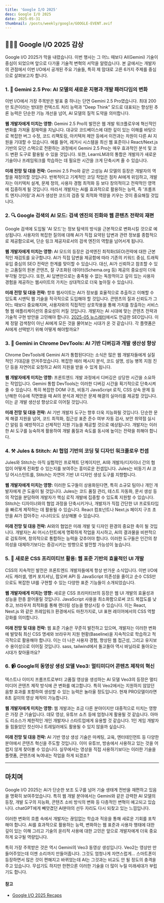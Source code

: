 ```yaml
---
title: 'Google I/O 2025'
desc: Google I/O 2025
date: 2025-05-31
thumbnail: /posts/weekly/google/GOOGLE-EVENT.avif
---
```


## 🧙🏼‍♂️ Google I/O 2025 감상

Google I/O 2025가 막을 내렸습니다. 이번 행사는 그 어느 때보다 AI(Gemini) 기술이 중심이 되었으며 앞으로 다가올 기술적 변혁의 서막을 알렸습니다. 본 글에서는 개발자의 관점에서 이번 I/O에서 공개된 주요 기술들, 특히 제 맘대로 고른 6가지 주제를 중심으로 살펴보고자 합니다.

### 1. 🧠 Gemini 2.5 Pro: AI 모델의 새로운 지평과 개발 패러다임의 변화

이번 I/O에서 가장 주목받은 발표 중 하나는 단연 Gemini 2.5 Pro였습니다. 최대 200만 토큰이라는 방대한 컨텍스트 처리 능력과 "Deep Think" 모드로 대표되는 향상된 추론 능력은 단순한 기능 개선을 넘어, AI 모델의 질적 도약을 의미합니다.

**웹 개발자에게 미치는 영향:**
Gemini 2.5 Pro의 발전은 웹 개발 워크플로우에 혁신적인 변화를 가져올 잠재력을 지닙니다. 대규모 코드베이스에 대한 깊이 있는 이해를 바탕으로 복잡한 버그 수정, 코드 리팩토링, 아키텍처 제안 등에서 이전과는 차원이 다른 AI 지원을 기대할 수 있습니다. 예를 들어, 레거시 시스템을 최신 웹 표준이나 React/Next.js 기반의 모던 스택으로 전환하는 과정에서 Gemini 2.5 Pro는 매우 효과적인 분석 및 코드 변환 도구로 활용될 수 있을 것입니다. 또한, LearnLM과의 통합은 개발자가 새로운 기술이나 프레임워크를 학습하는 데 필요한 시간을 크게 단축시켜 줄 수 있습니다.

**미래 전망 및 대응 전략:**
Gemini 2.5 Pro와 같은 고성능 AI 모델의 등장은 개발자의 역할을 재정의할 것입니다. 반복적이고 기계적인 코딩 작업은 점차 AI에게 위임하고, 개발자는 아키텍처 설계, 문제 정의, 사용자 경험 최적화 등 보다 창의적이고 전략적인 영역에 집중하게 될 것입니다. 따라서 개발자는 AI를 효과적으로 활용하는 능력, 즉 '프롬프트 엔지니어링'과 AI가 생성한 코드의 검증 및 최적화 역량을 키우는 것이 중요해질 것입니다.

### 2. 🔍 Google 검색의 AI 모드: 검색 엔진의 진화와 웹 콘텐츠 전략의 재편

Google 검색에 도입될 'AI 모드'는 정보 탐색의 방식을 근본적으로 변화시킬 것으로 예상됩니다. 사용자의 복잡한 질의에 대해 AI가 직접 요약된 답변과 관련 정보를 종합적으로 제공함으로써, 단순 링크 제공자로서의 검색 엔진의 역할을 넘어서게 됩니다.

**웹 개발자에게 미치는 영향:**
AI 모드의 등장은 검색엔진 최적화(SEO)전략에 대한 근본적인 재검토를 요구합니다. AI가 직접 답변을 제공함에 따라 기존의 키워드 중심, 트래픽 유입 중심의 SEO 전략은 한계를 맞이할 수 있습니다. 대신, AI가 신뢰하고 참조할 수 있는 고품질의 원본 콘텐츠, 잘 구조화된 데이터(Schema.org 등) 제공의 중요성이 더욱 부각될 것입니다. 또한, AI 답변만으로는 충족될 수 없는 독창적이고 깊이 있는 사용자 경험을 제공하는 웹사이트의 가치는 상대적으로 더욱 높아질 수 있습니다.

**미래 전망 및 대응 전략:**
향후 웹사이트는 AI가 정보를 효율적으로 추출하고 이해할 수 있도록 시맨틱 웹 기술을 적극적으로 도입해야 할 것입니다. 콘텐츠의 질과 신뢰도가 그 어느 때보다 중요해지며, 사용자와의 직접적인 상호작용을 통해 가치를 창출하는 서비스형 웹 애플리케이션의 중요성이 커질 것입니다. 개발자는 AI 시대에 맞는 콘텐츠 전략과 기술적 구현 방안을 고민해야 합니다.
[2025-05 뉴스레터](http://localhost:3000/blog/ko/weekly/250531/)에서도 언급한 SEO입니다. 이제 정말 검색창이 아닌 AI에게 모든 것을 물어보는 시대가 온 것 같습니다. 각 플랫폼은 AI에게 선택받기 위해 어떻게 해야할까요?

### 3. 🐛 Gemini in Chrome DevTools: AI 기반 디버깅과 개발 생산성 향상

Chrome DevTools에 Gemini AI가 통합된다다는 소식은 많은 웹 개발자들에게 실질적인 기대감을 안겨주었습니다. 복잡한 에러 메시지 분석, 코드 설명, 성능 병목 지점 진단 등을 자연어로 요청하고 AI의 지원을 받을 수 있게 됩니다.

**웹 개발자에게 미치는 영향:**
프론트엔드 개발 과정에서 디버깅은 상당한 시간을 소요하는 작업입니다. Gemini 통합 DevTools는 이러한 디버깅 시간을 획기적으로 단축시켜 줄 수 있습니다. 특히 복잡한 DOM 구조, 비동기 JavaScript 로직, CSS 상속 문제 등 난해한 이슈에 직면했을 때 AI의 분석과 제안은 문제 해결의 실마리를 제공할 것입니다. 이는 곧 개발 생산성 향상으로 이어질 것입니다.

**미래 전망 및 대응 전략:**
AI 기반 개발자 도구는 향후 더욱 지능화될 것입니다. 단순한 문제 해결 지원을 넘어, 코드 최적화, 접근성 표준 준수 여부 자동 검사, 보안 취약점 실시간 알림 등 예방적이고 선제적인 지원 기능을 제공할 것으로 예상됩니다. 개발자는 이러한 AI 도구를 능숙하게 활용하여 개발 품질과 속도를 동시에 높이는 전략을 취해야 합니다.

### 4. ⚒️ Jules & Stitch: AI 협업 기반의 코딩 및 디자인 워크플로우 컨셉

Jules와 Stitch는 아직 실험적인 프로젝트 단계이지만, AI와 개발자/디자이너 간의 협업이 어떻게 진화할 수 있는지를 보여주는 흥미로운 컨셉입니다. Jules는 비동기 AI 코딩 어시스턴트를, Stitch는 자연어 기반 UI 디자인 생성 도구를 지향합니다.

**웹 개발자에게 미치는 영향:**
이러한 도구들이 상용화된다면, 특히 소규모 팀이나 개인 개발자에게 큰 도움이 될 것입니다. Jules는 코드 품질 관리, 테스트 자동화, 문서 생성 등의 작업을 분담하여 개발자가 핵심 로직 개발에 집중할 수 있도록 지원할 수 있습니다. Stitch는 디자이너와의 협업 과정을 단축시키거나, 개발자가 직접 간단한 UI 프로토타입을 빠르게 제작하는 데 활용될 수 있습니다. React 컴포넌트나 Next.js 페이지 구조 초안을 AI가 잡아주는 시나리오도 상상해볼 수 있습니다.

**미래 전망 및 대응 전략:**
AI와의 협업은 미래 개발 및 디자인 환경의 중요한 축이 될 것입니다. 개발자는 AI 어시스턴트에게 명확하게 작업을 지시하고, AI의 결과물을 비판적으로 검토하며, 창의적으로 통합하는 능력을 갖추어야 합니다. 이러한 도구들은 인간의 창의성을 대체하기보다는 증강시키는 방향으로 발전할 가능성이 높습니다.

### 5. 🍦 새로운 CSS 프리미티브 활용: 웹 표준 기반의 효율적인 UI 개발

CSS의 지속적인 발전은 프론트엔드 개발자들에게 항상 반가운 소식입니다. 이번 I/O에서도 캐러셀, 앵커 포지셔닝, 팝오버 API 등 JavaScript 의존성을 줄이고 순수 CSS만으로도 복잡한 UI를 구현할 수 있는 다양한 표준 기능들이 소개되었습니다.

**웹 개발자에게 미치는 영향:**
새로운 CSS 프리미티브의 등장은 웹 UI 개발의 효율성과 성능을 한층 끌어올릴 것입니다. JavaScript 사용을 최소화함으로써 코드 복잡도를 낮추고, 브라우저 최적화를 통해 렌더링 성능을 향상시킬 수 있습니다. 이는 React, Next.js 와 같은 프레임워크 환경에서도 마찬가지로, UI 표현 레이어에서의 CSS 역할 강화를 의미합니다.

**미래 전망 및 대응 전략:**
웹 표준 기술은 꾸준히 발전하고 있으며, 개발자는 이러한 변화에 발맞춰 최신 CSS 명세와 브라우저 지원 현황(Baseline)을 지속적으로 학습하고 적극적으로 활용해야 합니다. 이는 더 나은 사용자 경험, 향상된 웹 접근성, 그리고 유지보수 용이성으로 이어질 것입니다.
sass, tailwind에서 돌고돌아 역시 바닐라로 돌아오는 시대가 찾아올까요?

### 6. 📹 Google의 동영상 생성 모델 Veo3: 멀티미디어 콘텐츠 제작의 혁신

텍스트나 이미지 프롬프트로부터 고품질 영상을 생성하는 AI 모델 Veo3의 등장은 멀티미디어 콘텐츠 제작 방식에 큰 변화를 예고합니다. 특히 Veo2에서는 지원하지 않았던 음향 효과를 포함하여 생성할 수 있는 능력은 놀라울 정도입니다. 현재 PRO모델이라면 8초 길이의 영상 제작이 가능합니다.

**웹 개발자에게 미치는 영향:**
웹 개발과는 조금 다른 분야이지만 대중적으로 미치는 영향은 가장 큰 기술입니다. 데모 영상, 유튜브 쇼츠 등에 엄청나게 활용될 것 같습니다. 아마도 리소스가 제한적인 개인 개발자나 스타트업에게 유용할 것 같습니다. 1인 게임 개발자들 힘들었던 컷신이나 트레일러에도 활용될 수 있지 않을까 싶습니다.

**미래 전망 및 대응 전략:**
AI 기반 영상 생성 기술은 마케팅, 교육, 엔터테인먼트 등 다양한 분야에서 콘텐츠 혁신을 주도할 것입니다. 이미 유튜브, 방송에서 사용하고 있는 것을 어렵지 않게 찾아볼 수 있습니다. 실무에서는 영상을 직접 사용하기보다는 이러한 기술을 플랫폼, 콘텐츠에 녹여내는 작업을 하게 되겠죠?

---

## 마치며

Google I/O 2025는 AI가 단순한 보조 도구를 넘어 기술 생태계 전반을 재편하고 있음을 명확히 보여주었습니다. 특히 웹 개발 분야에서는 Gemini와 같은 강력한 AI 모델의 등장, 개발 도구의 지능화, 콘텐츠 소비 방식의 변화 등 다층적인 변혁이 예고되고 있습니다. chatGPT에게 빼앗겼던 AI분야의 선두 자리도 다시 되찾고 있는 느낌입니다.

이러한 변화의 흐름 속에서 개발자는 끊임없는 학습과 적응을 통해 새로운 기회를 포착해야 합니다. AI를 효과적으로 활용하는 능력, 변화하는 웹 표준과 사용자 행태에 대한 깊이 있는 이해 그리고 기술의 윤리적 사용에 대한 고민은 앞으로 개발자에게 더욱 중요하게 요구될 역량입니다.

특히 가장 주목받은 것은 역시 Gemini의 Veo3 동영상 생성입니다. Veo2는 영상만 만들어주었는데 이젠 소리까지 만들어줍니다. 그것도 엄청나게 자연스럽게...
스마트폰이 등장하면서 많은 것이 편해지고 바뀌었는데 AI는 그것과는 비교도 안 될 정도의 충격을 주고 있습니다. 무섭기도 하지만 한편으론 이러한 기술을 더 많이 누릴 미래세대가 부럽기도 합니다.

#### 참고
- [Google I/O 2025 Recaps](https://www.youtube.com/playlist?list=PLOU2XLYxmsIKLku3zKhoF_pVHsxkTun4S)
